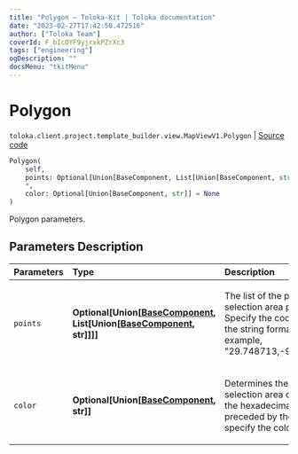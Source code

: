 ```yaml
---
title: "Polygon — Toloka-Kit | Toloka documentation"
date: "2023-02-27T17:42:50.472516"
author: ["Toloka Team"]
coverId: F_bIcOYF9yjrxkPZrXc3
tags: ["engineering"]
ogDescription: ""
docsMenu: "tkitMenu"
---
```


# Polygon
`toloka.client.project.template_builder.view.MapViewV1.Polygon` | [Source code](https://github.com/Toloka/toloka-kit/blob/v1.1.4/src/client/project/template_builder/view.py#L461)

```python
Polygon(
    self,
    points: Optional[Union[BaseComponent, List[Union[BaseComponent, str]]]] = None,
    *,
    color: Optional[Union[BaseComponent, str]] = None
)
```

Polygon parameters.

## Parameters Description

| Parameters | Type | Description |
| :----------| :----| :-----------|
`points`|**Optional\[Union\[[BaseComponent](/docs/toloka-kit/reference/toloka.client.project.template_builder.base.BaseComponent), List\[Union\[[BaseComponent](/docs/toloka-kit/reference/toloka.client.project.template_builder.base.BaseComponent), str\]\]\]\]**|<p>The list of the polygonal selection area points. Specify the coordinates in the string format, for example, &quot;29.748713,-95.404287&quot;.</p>
`color`|**Optional\[Union\[[BaseComponent](/docs/toloka-kit/reference/toloka.client.project.template_builder.base.BaseComponent), str\]\]**|<p>Determines the polygonal selection area color. Use the hexadecimal values preceded by the # sign to specify the color.</p>
